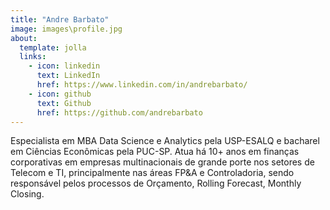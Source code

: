 ```yaml
---
title: "Andre Barbato"
image: images\profile.jpg
about:
  template: jolla
  links:
    - icon: linkedin
      text: LinkedIn
      href: https://www.linkedin.com/in/andrebarbato/
    - icon: github
      text: Github
      href: https://github.com/andrebarbato
---
```


Especialista em MBA Data Science e Analytics pela USP-ESALQ e bacharel em Ciências Econômicas pela PUC-SP. Atua há 10+ anos em finanças corporativas em empresas multinacionais de grande porte nos setores de Telecom e TI, principalmente nas áreas FP&A e Controladoria, sendo responsável pelos processos de Orçamento, Rolling Forecast, Monthly Closing.


